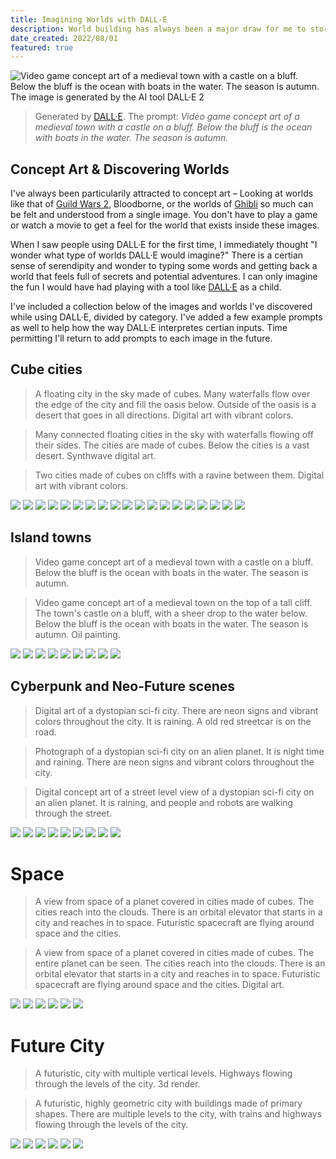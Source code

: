 ```yaml
---
title: Imagining Worlds with DALL·E
description: World building has always been a major draw for me to stories, books, films & games, so I wanted to dive into the potential to use a tool like DALLE to rapidly imagine worlds of all sorts.
date_created: 2022/08/01
featured: true
---
```


![Video game concept art of a medieval town with a castle on a bluff. Below the bluff is the ocean with boats in the water. The season is autumn. The image is generated by the AI tool DALL·E 2](https://raw.githubusercontent.com/iamnbutler/new-leaf/main/asset/img/dalle_worlds/dalle_island_town_8.jpg)

> Generated by [DALL·E](https://labs.openai.com/). The prompt:
> _Video game concept art of a medieval town with a castle on a bluff. Below the bluff is the ocean with boats in the water. The season is autumn._

## Concept Art & Discovering Worlds

I've always been particularily attracted to concept art – Looking at worlds like that of [Guild Wars 2](https://www.guildwars2.com/en/media/concept-art/), Bloodborne, or the worlds of [Ghibli](https://www.iamag.co/ghibli-concept-art-collection/) so much can be felt and understood from a single image. You don't have to play a game or watch a movie to get a feel for the world that exists inside these images.

When I saw people using DALL·E for the first time, I immediately thought "I wonder what type of worlds DALL·E would imagine?" There is a certian sense of serendipity and wonder to typing some words and getting back a world that feels full of secrets and potential adventures. I can only imagine the fun I would have had playing with a tool like [DALL·E](https://labs.openai.com/) as a child.

I've included a collection below of the images and worlds I've discovered while using DALL·E, divided by category. I've added a few example prompts as well to help how the way DALL·E interpretes certian inputs. Time permitting I'll return to add prompts to each image in the future.

## Cube cities

> A floating city in the sky made of cubes. Many waterfalls flow over the edge of the city and fill the oasis below. Outside of the oasis is a desert that goes in all directions. Digital art with vibrant colors.

> Many connected floating cities in the sky with waterfalls flowing off their sides. The cities are made of cubes. Below the cities is a vast desert. Synthwave digital art.

> Two cities made of cubes on cliffs with a ravine between them. Digital art with vibrant colors.

![](https://raw.githubusercontent.com/iamnbutler/new-leaf/main/asset/img/dalle_worlds/dalle_cube_cities_0.jpg)
![](https://raw.githubusercontent.com/iamnbutler/new-leaf/main/asset/img/dalle_worlds/dalle_cube_cities_1.jpg)
![](https://raw.githubusercontent.com/iamnbutler/new-leaf/main/asset/img/dalle_worlds/dalle_cube_cities_2.jpg)
![](https://raw.githubusercontent.com/iamnbutler/new-leaf/main/asset/img/dalle_worlds/dalle_cube_cities_3.jpg)
![](https://raw.githubusercontent.com/iamnbutler/new-leaf/main/asset/img/dalle_worlds/dalle_cube_cities_4.jpg)
![](https://raw.githubusercontent.com/iamnbutler/new-leaf/main/asset/img/dalle_worlds/dalle_cube_cities_5.jpg)
![](https://raw.githubusercontent.com/iamnbutler/new-leaf/main/asset/img/dalle_worlds/dalle_cube_cities_6.jpg)
![](https://raw.githubusercontent.com/iamnbutler/new-leaf/main/asset/img/dalle_worlds/dalle_cube_cities_7.jpg)
![](https://raw.githubusercontent.com/iamnbutler/new-leaf/main/asset/img/dalle_worlds/dalle_cube_cities_8.jpg)
![](https://raw.githubusercontent.com/iamnbutler/new-leaf/main/asset/img/dalle_worlds/dalle_cube_cities_9.jpg)
![](https://raw.githubusercontent.com/iamnbutler/new-leaf/main/asset/img/dalle_worlds/dalle_cube_cities_10.jpg)
![](https://raw.githubusercontent.com/iamnbutler/new-leaf/main/asset/img/dalle_worlds/dalle_cube_cities_11.jpg)
![](https://raw.githubusercontent.com/iamnbutler/new-leaf/main/asset/img/dalle_worlds/dalle_cube_cities_12.jpg)
![](https://raw.githubusercontent.com/iamnbutler/new-leaf/main/asset/img/dalle_worlds/dalle_cube_cities_13.jpg)
![](https://raw.githubusercontent.com/iamnbutler/new-leaf/main/asset/img/dalle_worlds/dalle_cube_cities_14.jpg)
![](https://raw.githubusercontent.com/iamnbutler/new-leaf/main/asset/img/dalle_worlds/dalle_cube_cities_15.jpg)
![](https://raw.githubusercontent.com/iamnbutler/new-leaf/main/asset/img/dalle_worlds/dalle_cube_cities_16.jpg)
![](https://raw.githubusercontent.com/iamnbutler/new-leaf/main/asset/img/dalle_worlds/dalle_cube_cities_17.jpg)
![](https://raw.githubusercontent.com/iamnbutler/new-leaf/main/asset/img/dalle_worlds/dalle_cube_cities_18.jpg)

## Island towns

> Video game concept art of a medieval town with a castle on a bluff. Below the bluff is the ocean with boats in the water. The season is autumn.

> Video game concept art of a medieval town on the top of a tall cliff. The town's castle on a bluff, with a sheer drop to the water below. Below the bluff is the ocean with boats in the water. The season is autumn. Oil painting.

![](https://raw.githubusercontent.com/iamnbutler/new-leaf/main/asset/img/dalle_worlds/dalle_island_town_0.jpg)
![](https://raw.githubusercontent.com/iamnbutler/new-leaf/main/asset/img/dalle_worlds/dalle_island_town_1.jpg)
![](https://raw.githubusercontent.com/iamnbutler/new-leaf/main/asset/img/dalle_worlds/dalle_island_town_2.jpg)
![](https://raw.githubusercontent.com/iamnbutler/new-leaf/main/asset/img/dalle_worlds/dalle_island_town_3.jpg)
![](https://raw.githubusercontent.com/iamnbutler/new-leaf/main/asset/img/dalle_worlds/dalle_island_town_4.jpg)
![](https://raw.githubusercontent.com/iamnbutler/new-leaf/main/asset/img/dalle_worlds/dalle_island_town_5.jpg)
![](https://raw.githubusercontent.com/iamnbutler/new-leaf/main/asset/img/dalle_worlds/dalle_island_town_6.jpg)
![](https://raw.githubusercontent.com/iamnbutler/new-leaf/main/asset/img/dalle_worlds/dalle_island_town_7.jpg)
![](https://raw.githubusercontent.com/iamnbutler/new-leaf/main/asset/img/dalle_worlds/dalle_island_town_8.jpg)

## Cyberpunk and Neo-Future scenes

> Digital art of a dystopian sci-fi city. There are neon signs and vibrant colors throughout the city. It is raining. A old red streetcar is on the road.

> Photograph of a dystopian sci-fi city on an alien planet. It is night time and raining. There are neon signs and vibrant colors throughout the city.

> Digital concept art of a street level view of a dystopian sci-fi city on an alien planet. It is raining, and people and robots are walking through the street.

![](https://raw.githubusercontent.com/iamnbutler/new-leaf/main/asset/img/dalle_worlds/dalle_cyberpunk_0.jpg)
![](https://raw.githubusercontent.com/iamnbutler/new-leaf/main/asset/img/dalle_worlds/dalle_cyberpunk_1.jpg)
![](https://raw.githubusercontent.com/iamnbutler/new-leaf/main/asset/img/dalle_worlds/dalle_cyberpunk_2.jpg)
![](https://raw.githubusercontent.com/iamnbutler/new-leaf/main/asset/img/dalle_worlds/dalle_cyberpunk_3.jpg)
![](https://raw.githubusercontent.com/iamnbutler/new-leaf/main/asset/img/dalle_worlds/dalle_cyberpunk_4.jpg)
![](https://raw.githubusercontent.com/iamnbutler/new-leaf/main/asset/img/dalle_worlds/dalle_cyberpunk_5.jpg)
![](https://raw.githubusercontent.com/iamnbutler/new-leaf/main/asset/img/dalle_worlds/dalle_cyberpunk_6.jpg)
![](https://raw.githubusercontent.com/iamnbutler/new-leaf/main/asset/img/dalle_worlds/dalle_cyberpunk_7.jpg)
![](https://raw.githubusercontent.com/iamnbutler/new-leaf/main/asset/img/dalle_worlds/dalle_cyberpunk_8.jpg)


# Space

> A view from space of a planet covered in cities made of cubes. The cities reach into the clouds. There is an orbital elevator that starts in a city and reaches in to space. Futuristic spacecraft are flying around space and the cities.

> A view from space of a planet covered in cities made of cubes. The entire planet can be seen. The cities reach into the clouds. There is an orbital elevator that starts in a city and reaches in to space. Futuristic spacecraft are flying around space and the cities. Digital art.

![](https://raw.githubusercontent.com/iamnbutler/new-leaf/main/asset/img/dalle_worlds/dalle_space_0.jpg)
![](https://raw.githubusercontent.com/iamnbutler/new-leaf/main/asset/img/dalle_worlds/dalle_space_1.jpg)
![](https://raw.githubusercontent.com/iamnbutler/new-leaf/main/asset/img/dalle_worlds/dalle_space_2.jpg)
![](https://raw.githubusercontent.com/iamnbutler/new-leaf/main/asset/img/dalle_worlds/dalle_space_3.jpg)
![](https://raw.githubusercontent.com/iamnbutler/new-leaf/main/asset/img/dalle_worlds/dalle_space_4.jpg)
![](https://raw.githubusercontent.com/iamnbutler/new-leaf/main/asset/img/dalle_worlds/dalle_space_5.jpg)

# Future City

> A futuristic, city with multiple vertical levels. Highways flowing through the levels of the city. 3d render.

> A futuristic, highly geometric city with buildings made of primary shapes. There are multiple levels to the city, with trains and highways flowing through the levels of the city.

![](https://raw.githubusercontent.com/iamnbutler/new-leaf/main/asset/img/dalle_worlds/dalle_future_city_0.jpg)
![](https://raw.githubusercontent.com/iamnbutler/new-leaf/main/asset/img/dalle_worlds/dalle_future_city_1.jpg)
![](https://raw.githubusercontent.com/iamnbutler/new-leaf/main/asset/img/dalle_worlds/dalle_future_city_2.jpg)
![](https://raw.githubusercontent.com/iamnbutler/new-leaf/main/asset/img/dalle_worlds/dalle_future_city_3.jpg)
![](https://raw.githubusercontent.com/iamnbutler/new-leaf/main/asset/img/dalle_worlds/dalle_future_city_4.jpg)
![](https://raw.githubusercontent.com/iamnbutler/new-leaf/main/asset/img/dalle_worlds/dalle_future_city_5.jpg)
